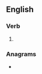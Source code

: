 ==English==

===Verb===
{{head|en|present participle}}

# {{present participle of|estivate|lang=en|nocat=1}}

===Anagrams===
* {{anagrams|en|a=aegiinsttv|negativist}}